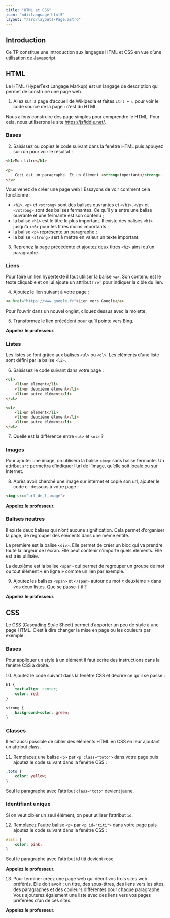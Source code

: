 ```yaml
---
title: "HTML et CSS"
icon: "mdi:language-html5"
layout: "/src/layouts/Page.astro"
---
```



## Introduction

Ce TP constitue une introduction aux langages HTML et CSS en vue d’une
utilisation de Javascript.

## HTML

Le HTML (HyperText Langage Markup) est un langage de description qui permet de
construire une page web.

1. Allez sur la page d’accueil de Wikipedia et faites `ctrl + u` pour voir
le code source de la page : c’est du HTML.

Nous allons construire des page simples pour comprendre le HTML. Pour cela,
nous utiliserons le site https://jsfiddle.net/.

### Bases

2. Saisissez ou copiez le code suivant dans la fenêtre HTML puis appuyez
sur run pour voir le résultat :

```html
<h1>Mon titre</h1>

<p>
    Ceci est un paragraphe. Et un élément <strong>important</strong>.
</p>
```

Vous venez de créer une page web ! Essayons de voir comment cela fonctionne :
  - `<h1>`, `<p>` et `<strong>` sont des balises ouvrantes et `</h1>`, `</p>` et `</strong>` sont des balises fermantes. Ce qu’il y a entre une balise ouvrante et une fermante est son contenu ;
  - la balise `<h1>` est le titre le plus important. Il existe des balises `<h1>` jusqu’à `<h6>` pour les titres moins importants ;
  - la balise `<p>` représente un paragraphe ;
  - la balise `<strong>` sert à mettre en valeur un texte important.

3. Reprenez la page précédente et ajoutez deux titres `<h2>` ainsi qu’un
paragraphe.

### Liens

Pour faire un lien hypertexte il faut utiliser la balise `<a>`. Son contenu
est le texte cliquable et on lui ajoute un attribut `href` pour indiquer la
cible du lien.

4. Ajoutez le lien suivant à votre page :

```html
<a href="https://www.google.fr">Lien vers Google</a>
```

Pour l’ouvrir dans un nouvel onglet, cliquez dessus avec la molette.

5. Transformez le lien précédent pour qu’il pointe vers Bing.

**Appelez le professeur.**

### Listes

Les listes se font grâce aux balises `<ul>` ou `<ol>`. Les éléments d’une
liste sont défini par la balise `<li>`.

6. Saisissez le code suivant dans votre page :
    
```html
<ul>
    <li>un élément</li>
    <li>un deuxième élément</li>
    <li>un autre élément</li>
</ul>

<ol>
    <li>un élément</li>
    <li>un deuxième élément</li>
    <li>un autre élément</li>
</ol>
```

7. Quelle est la différence entre `<ul>` et `<ol>` ?

### Images

Pour ajouter une image, on utilisera la balise `<img>` sans balise fermante.
Un attribut `src` permettra d’indiquer l’url de l’image, qu’elle soit locale
ou sur internet.

8. Après avoir cherché une image sur internet et copié son url, ajouter le
code ci-dessous à votre page :

```html
<img src="url_de_l_image">
```

**Appelez le professeur.**

### Balises neutres

Il existe deux balises qui n’ont aucune signification. Cela permet d’organiser
la page, de regrouper des éléments dans une même entité.

La première est la balise `<div>`. Elle permet de créer un bloc qui va prendre
toute la largeur de l’écran. Elle peut contenir n’importe quels éléments. Elle
est très utilisée.

La deuxième est la balise `<span>` qui permet de regrouper un groupe de mot ou
tout élément « en ligne » comme un lien par exemple.

9. Ajoutez les balises `<span>` et `</span>` autour du mot « deuxième »
dans vos deux listes. Que se passe-t-il ?

**Appelez le professeur.**

## CSS

Le CSS (Cascading Style Sheet) permet d’apporter un peu de style à une page
HTML. C’est à dire changer la mise en page ou les couleurs par exemple.

### Bases

Pour appliquer un style à un élément il faut écrire des instructions dans la
fenêtre CSS à droite.

10. Ajoutez le code suivant dans la fenêtre CSS et décrire ce qu’il se
passe :

```css
h1 {
    text-align: center;
    color: red;
}

strong {
    background-color: green;
}
```

### Classes

Il est aussi possible de cibler des éléments HTML en CSS en leur ajoutant un
attribut class.

11. Remplacez une balise `<p>` par `<p class="toto">` dans votre page puis
ajoutez le code suivant dans la fenêtre CSS :

```css
.toto {
    color: yellow;
}
```

Seul le paragraphe avec l’attribut `class="toto"` devient jaune.

### Identifiant unique

Si on veut cibler un seul élément, on peut utiliser l’attribut `id`.

12. Remplacez l'autre balise `<p>` par `<p id="titi">` dans votre page
puis ajoutez le code suivant dans la fenêtre CSS :

```css
#titi {
    color: pink;
}
```

Seul le paragraphe avec l’attribut id titi devient rose.

**Appelez le professeur.**

13. Pour terminer créez une page web qui décrit vos trois sites web
préférés. Elle doit avoir : un titre, des sous-titres, des liens vers les
sites, des paragraphes et des couleurs différentes pour chaque paragraphe.
Vous ajouterez également une liste avec des liens vers vos pages préférées
d’un de ces sites.

**Appelez le professeur.**
